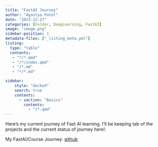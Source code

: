 ```yaml
---
title: "FastAI Journey"
author: "Agastya Patel"
date: "2023-12-27"
categories: [Folder, DeepLearning, FastAI]
image: "image.png"
sidebar-position: 1
metadata-files: ["_listing_meta.yml"]
listing:
  type: "table"
  contents: 
   - "*/*.qmd"
   - "/*/index.qmd"
   - "/*.md"
   - "*/*.md"

sidebar: 
    style: "docked"
    search: true
    contents:
      - section: "Basics"
        contents:
          - "/*.qmd"
---
```


Here's my current journey of Fast AI learning. I'll be keeping tab of the projects and the current status of journey here!.

My FastAI/Course Journey:  [github](https://github.com/AgastyaPatel/FastAI-course)